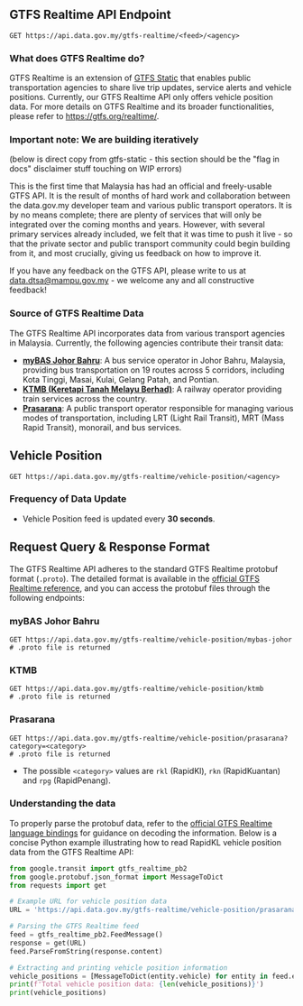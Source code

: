 
## GTFS Realtime API Endpoint

<Head>
  <title>GTFS-R - Open API Docs</title>
</Head>

```http
GET https://api.data.gov.my/gtfs-realtime/<feed>/<agency>
```

### What does GTFS Realtime do?

GTFS Realtime is an extension of [GTFS Static](gtfs-static) that enables public transportation agencies to share live trip updates, service alerts and vehicle positions.
Currently, our GTFS Realtime API only offers vehicle position data. For more details on GTFS Realtime and its broader functionalities, please refer to https://gtfs.org/realtime/.

### Important note: We are building iteratively

(below is direct copy from gtfs-static - this section should be the "flag in docs" disclaimer stuff touching on WIP errors)

This is the first time that Malaysia has had an official and freely-usable GTFS API. It is the result of months of hard work and collaboration between the data.gov.my developer team and various public transport operators. It is by no means complete; there are plenty of services that will only be integrated over the coming months and years. However, with several primary services already included, we felt that it was time to push it live - so that the private sector and public transport community could begin building from it, and most crucially, giving us feedback on how to improve it.

If you have any feedback on the GTFS API, please write to us at data.dtsa@mampu.gov.my - we welcome any and all constructive feedback!

### Source of GTFS Realtime Data

The GTFS Realtime API incorporates data from various transport agencies in Malaysia. Currently, the following agencies contribute their transit data:

- [**myBAS Johor Bahru**](https://www.causewaylink.com.my/mybas/en/): A bus service operator in Johor Bahru, Malaysia, providing bus transportation on 19 routes across 5 corridors, including Kota Tinggi, Masai, Kulai, Gelang Patah, and Pontian.
- [**KTMB (Keretapi Tanah Melayu Berhad)**](https://www.ktmb.com.my/): A railway operator providing train services across the country.
- [**Prasarana**](https://myrapid.com.my/): A public transport operator responsible for managing various modes of transportation, including LRT (Light Rail Transit), MRT (Mass Rapid Transit), monorail, and bus services.

## Vehicle Position

```http
GET https://api.data.gov.my/gtfs-realtime/vehicle-position/<agency>
```

### Frequency of Data Update

- Vehicle Position feed is updated every **30 seconds**.

## Request Query & Response Format

The GTFS Realtime API adheres to the standard GTFS Realtime protobuf format (`.proto`).
The detailed format is available in the [official GTFS Realtime reference](https://gtfs.org/realtime/proto/), and you can access the protobuf files through the following endpoints:

### myBAS Johor Bahru

```http
GET https://api.data.gov.my/gtfs-realtime/vehicle-position/mybas-johor
# .proto file is returned
```

### KTMB

```http
GET https://api.data.gov.my/gtfs-realtime/vehicle-position/ktmb
# .proto file is returned
```

### Prasarana

```http
GET https://api.data.gov.my/gtfs-realtime/vehicle-position/prasarana?category=<category>
# .proto file is returned
```

- The possible `<category>` values are `rkl` (RapidKl), `rkn` (RapidKuantan) and `rpg` (RapidPenang).

### Understanding the data

To properly parse the protobuf data, refer to the [official GTFS Realtime language bindings](https://gtfs.org/realtime/language-bindings/)
for guidance on decoding the information.
Below is a concise Python example illustrating how to read RapidKL vehicle position data from the GTFS Realtime API:

```python
from google.transit import gtfs_realtime_pb2
from google.protobuf.json_format import MessageToDict
from requests import get

# Example URL for vehicle position data
URL = 'https://api.data.gov.my/gtfs-realtime/vehicle-position/prasarana?category=rkl'

# Parsing the GTFS Realtime feed
feed = gtfs_realtime_pb2.FeedMessage()
response = get(URL)
feed.ParseFromString(response.content)

# Extracting and printing vehicle position information
vehicle_positions = [MessageToDict(entity.vehicle) for entity in feed.entity]
print(f'Total vehicle position data: {len(vehicle_positions)}')
print(vehicle_positions)
```

